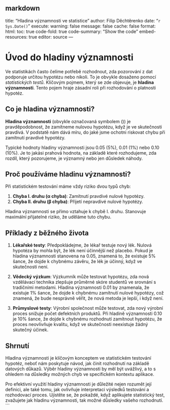 markdown
---
title: "Hladina významnosti ve statistice"
author: Filip Děchtěrenko
date: "`r Sys.Date()`"
execute:
  warning: false
  message: false
  cache: false
format:
  html:
    toc: true
    code-fold: true
    code-summary: "Show the code"
    embed-resources: true
editor: source
---

# Úvod do hladiny významnosti

Ve statistikách často čelíme potřebě rozhodnout, zda pozorování z dat podporuje určitou hypotézu nebo nikoli. To je obvykle dosaženo pomocí *statistických testů*. Klíčovým pojmem, který se zde objevuje, je **hladina významnosti**. Tento pojem hraje zásadní roli při rozhodování o platnosti hypotéz.

## Co je hladina významnosti?

**Hladina významnosti** (obvykle označovaná symbolem \(\alpha\)) je pravděpodobnost, že zamítneme nulovou hypotézu, když je ve skutečnosti pravdivá. V podstatě nám dává míru, do jaké jsme ochotni riskovat chybu při zamítnutí pravdivé hypotézy.

Typické hodnoty hladiny významnosti jsou 0.05 (5%), 0.01 (1%) nebo 0.10 (10%). Je to jakási prahová hodnota, na základě které rozhodujeme, zda rozdíl, který pozorujeme, je významný nebo jen důsledek náhody.

## Proč používáme hladinu významnosti?

Při statistickém testování máme vždy riziko dvou typů chyb:

1. **Chyba I. druhu (α chyba)**: Zamítnutí pravdivé nulové hypotézy.
2. **Chyba II. druhu (β chyba)**: Přijetí nepravdivé nulové hypotézy.

Hladina významnosti se přímo vztahuje k chybě I. druhu. Stanovuje maximální přijatelné riziko, že uděláme tuto chybu.

## Příklady z běžného života

1. **Lékařské testy**: Předpokládejme, že lékař testuje nový lék. Nulová hypotéza by mohla být, že lék není účinnější než placebo. Pokud je hladina významnosti stanovena na 0.05, znamená to, že existuje 5% šance, že dojde k chybnému závěru, že lék je účinný, když ve skutečnosti není.
  
2. **Vědecký výzkum**: Výzkumník může testovat hypotézu, zda nová vzdělávací technika zlepšuje průměrné skóre studentů ve srovnání s tradičními metodami. Hladina významnosti 0.01 by znamenala, že existuje 1% šance, že dojde k chybnému zamítnutí nulové hypotézy, což znamená, že bude nesprávně věřit, že nová metoda je lepší, i když není.

3. **Průmyslové testy**: Výrobní společnost může testovat, zda nový výrobní proces snižuje počet defektních produktů. Při hladině významnosti 0.10 je 10% šance, že dojde k chybnému rozhodnutí zamítnout hypotézu, že proces neovlivňuje kvalitu, když ve skutečnosti neexistuje žádný skutečný účinek.

## Shrnutí

Hladina významnosti je klíčovým konceptem ve statistickém testování hypotéz, neboť nám poskytuje návod, jak činit rozhodnutí na základě datových důkazů. Výběr hladiny významnosti by měl být uvážlivý, a to s ohledem na důsledky možných chyb ve specifickém kontextu aplikace.

Pro efektivní využití hladiny významnosti je důležité nejen rozumět její definici, ale také tomu, jak ovlivňuje interpretaci výsledků testování a rozhodovací proces. Ujistěte se, že pokaždé, když aplikujete statistický test, zvažujete jak hladinu významnosti, tak možné důsledky vašeho rozhodnutí.
```
